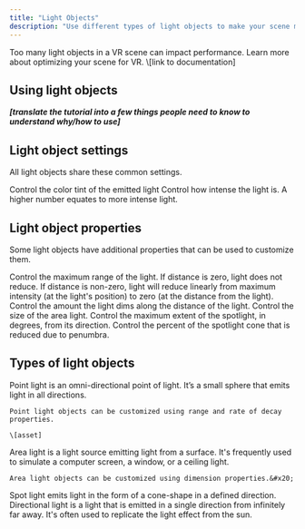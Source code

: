 ```yaml
---
title: "Light Objects"
description: "Use different types of light objects to make your scene more realistic and engaging. "
---
```


<Info>
  Too many light objects in a VR scene can impact performance. Learn more about optimizing your scene for VR. \[link to documentation]
</Info>

## Using light objects

***\[translate the tutorial into a few things people need to know to understand why/how to use]***

## Light object settings&#x20;

All light objects share these common settings.

<AccordionGroup>
  <Accordion title="Color" defaultOpen={false}>
    Control the color tint of the emitted light
  </Accordion>

  <Accordion title="Intensity" defaultOpen={false}>
    Control how intense the light is. A higher number equates to more intense light.  
  </Accordion>
</AccordionGroup>

## Light object properties

Some light objects have additional properties that can be used to customize them.

<AccordionGroup>
  <Accordion title="Range" defaultOpen={false}>
    Control the maximum range of the light. If distance is zero, light does not reduce. If distance is non-zero, light will reduce linearly from maximum intensity (at the light's position) to zero (at the distance from the light).
  </Accordion>

  <Accordion title="Rate of decay" defaultOpen={false}>
    Control the amount the light dims along the distance of the light.
  </Accordion>

  <Accordion title="Dimension" defaultOpen={false}>
    Control the size of the area light.
  </Accordion>

  <Accordion title="Angle" defaultOpen={false}>
    Control the maximum extent of the spotlight, in degrees, from its direction.
  </Accordion>

  <Accordion title="Softness" defaultOpen={false}>
    Control the percent of the spotlight cone that is reduced due to penumbra.
  </Accordion>
</AccordionGroup>

## Types of light objects&#x20;

<AccordionGroup>
  <Accordion title="Point light" defaultOpen={false}>
    Point light is an omni-directional point of light. It’s a small sphere that emits light in all directions.

    Point light objects can be customized using range and rate of decay properties.

    \[asset]
  </Accordion>

  <Accordion title="Area light" defaultOpen={false}>
    Area light is a light source emitting light from a surface. It's frequently used to simulate a computer screen, a window, or a ceiling light.

    Area light objects can be customized using dimension properties.&#x20;
  </Accordion>

  <Accordion title="Spot light" defaultOpen={false}>
    Spot light emits light in the form of a cone-shape in a defined direction.
  </Accordion>

  <Accordion title="Directional light" defaultOpen={false}>
    Directional light is a light that is emitted in a single direction from infinitely far away. It's often used to replicate the light effect from the sun.
  </Accordion>
</AccordionGroup>